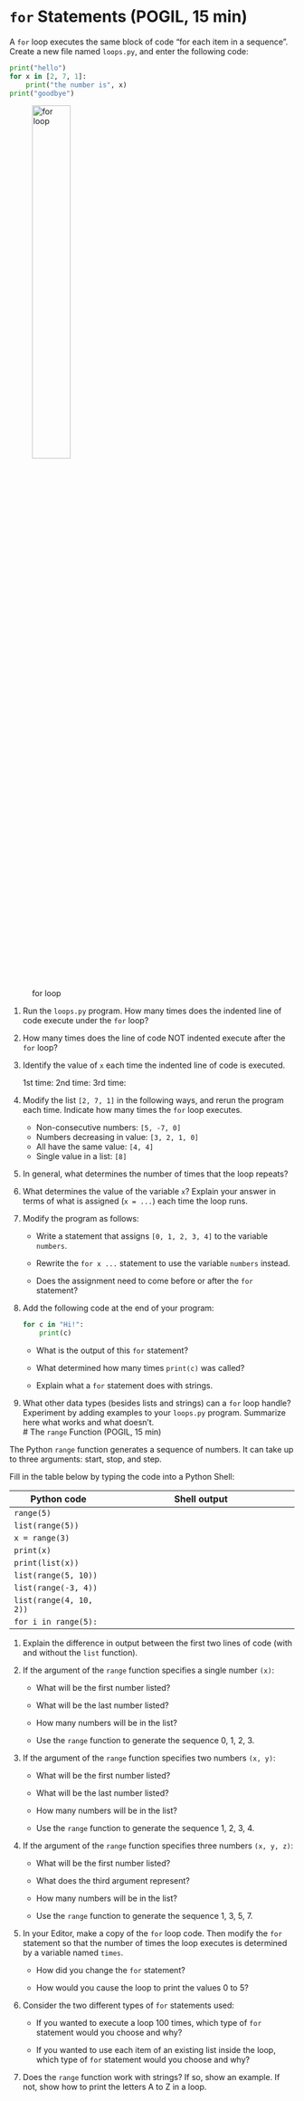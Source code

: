 # `for` Statements (POGIL, 15 min)

A `for` loop executes the same block of code "for each item in a sequence". Create a new file named `loops.py`, and enter the following code:

```python
print("hello")
for x in [2, 7, 1]:
    print("the number is", x)
print("goodbye")
```

![for loop](../../img/for_loop.png){width="40%"}


1. Run the `loops.py` program. How many times does the indented line of code execute under the `for` loop?  
   <!-- 3 times -->

2. How many times does the line of code NOT indented execute after the `for` loop?  
   <!-- 1 time -->

3. Identify the value of `x` each time the indented line of code is executed. 

   1st time: <!-- x = 2 -->
   2nd time: <!-- x = 7 -->
   3rd time: <!-- x = 1 -->

4. Modify the list `[2, 7, 1]` in the following ways, and rerun the program each time. Indicate how many times the `for` loop executes.

   - Non-consecutive numbers: `[5, -7, 0]` <!-- 3 times -->
   - Numbers decreasing in value: `[3, 2, 1, 0]` <!-- 4 times -->
   - All have the same value: `[4, 4]` <!-- 2 times -->
   - Single value in a list: `[8]` <!-- 1 time -->

5. In general, what determines the number of times that the loop repeats?  
   <!-- The length of the list. -->

6. What determines the value of the variable `x`? Explain your answer in terms of what is assigned (`x = ...`) each time the loop runs.  
   <!-- The value `x` is selected from the list. Each time the loop runs, the next value from the list is assigned to `x`. -->

7. Modify the program as follows:

   - Write a statement that assigns `[0, 1, 2, 3, 4]` to the variable `numbers`.  
     <!-- `numbers = [0, 1, 2, 3, 4]` -->

   - Rewrite the `for x ...` statement to use the variable `numbers` instead.  
     <!-- `for x in numbers:` -->

   - Does the assignment need to come before or after the `for` statement?  
     <!-- Before -->

8. Add the following code at the end of your program:

   ```python
   for c in "Hi!":
       print(c)
   ```

   - What is the output of this `for` statement?  
     <!--
     ```
     H
     i
     !
     ```
     -->

   - What determined how many times `print(c)` was called?  
     <!-- The length of the string -->

   - Explain what a `for` statement does with strings.  
     <!-- It iterates over each character -->

9. What other data types (besides lists and strings) can a `for` loop handle? Experiment by adding examples to your `loops.py` program. Summarize here what works and what doesn't.  
   <!--
   Tuples work similar to lists. Dictionaries give you the keys.

   Numbers don't work; you can loop over integers and floats.
   -->
# The `range` Function (POGIL, 15 min)

The Python `range` function generates a sequence of numbers. It can take up to three arguments: start, stop, and step.

Fill in the table below by typing the code into a Python Shell:

| Python code             | Shell output                                  |
|-------------------------|-----------------------------------------------|
| `range(5)`              | \TextField[width=2.5cm, name=range_ans1]{}   |
| `list(range(5))`        | \TextField[width=2.5cm, name=range_ans2]{}   |
| `x = range(3)`          | \TextField[width=2.5cm, name=range_ans3]{}   |
| `print(x)`              | \TextField[width=2.5cm, name=range_ans4]{}   |
| `print(list(x))`        | \TextField[width=2.5cm, name=range_ans5]{}   |
| `list(range(5, 10))`    | \TextField[width=2.5cm, name=range_ans6]{}   |
| `list(range(-3, 4))`    | \TextField[width=2.5cm, name=range_ans7]{}   |
| `list(range(4, 10, 2))` | \TextField[width=2.5cm, name=range_ans8]{}   |
| `for i in range(5):`    | \TextField[width=2.5cm, name=range_ans9]{}   |

1. Explain the difference in output between the first two lines of code (with and without the `list` function).  
   <!-- The first line of output describes the range as a function. The second line shows the actual range of values as a list. -->

2. If the argument of the `range` function specifies a single number `(x)`:

   - What will be the first number listed?  
     <!-- 0 -->

   - What will be the last number listed?  
     <!-- x - 1 -->

   - How many numbers will be in the list?  
     <!-- x -->

   - Use the `range` function to generate the sequence 0, 1, 2, 3.  
     <!-- `range(4)` -->

3. If the argument of the `range` function specifies two numbers `(x, y)`:

   - What will be the first number listed?  
     <!-- x -->

   - What will be the last number listed?  
     <!-- y - 1 -->

   - How many numbers will be in the list?  
     <!-- y - x -->

   - Use the `range` function to generate the sequence 1, 2, 3, 4.  
     <!-- `range(1, 5)` -->

4. If the argument of the `range` function specifies three numbers `(x, y, z)`:

   - What will be the first number listed?  
     <!-- x -->

   - What does the third argument represent?  
     <!-- how much to add each time -->

   - How many numbers will be in the list?  
     <!-- `⌈(y - x) / z⌉` -->

   - Use the `range` function to generate the sequence 1, 3, 5, 7.  
     <!-- `range(1, 8, 2)` or `range(1, 9, 2)` -->

5. In your Editor, make a copy of the `for` loop code. Then modify the `for` statement so that the number of times the loop executes is determined by a variable named `times`.

   - How did you change the `for` statement?  
     <!-- `for i in range(times):  # no need for list() conversion` -->

   - How would you cause the loop to print the values 0 to 5?  
     <!-- Add this line before the loop: `times = 6` -->

6. Consider the two different types of `for` statements used:

   - If you wanted to execute a loop 100 times, which type of `for` statement would you choose and why?  
     <!-- `for i in range(number)`, so that you don't have to specify the list. -->

   - If you wanted to use each item of an existing list inside the loop, which type of `for` statement would you choose and why?  
     <!-- `for i in list`, since the list exists already and might not be a range. -->

7. Does the `range` function work with strings? If so, show an example. If not, show how to print the letters A to Z in a loop.  
   <!-- The arguments to `range` must be integers. You can use the built-in function `chr` to convert integers to their corresponding Unicode characters:
   ```python
   for i in range(65, 91):
       print(chr(i))
   ``` -->

   